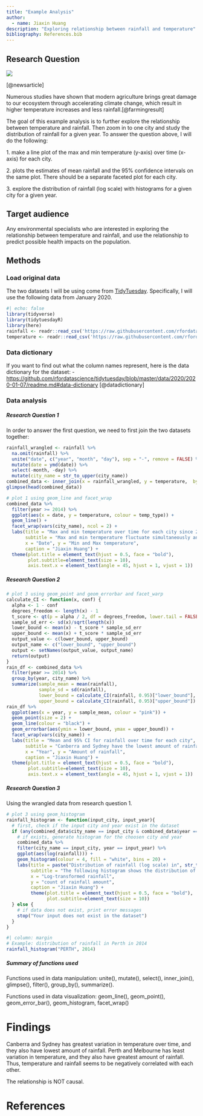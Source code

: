 ```yaml
---
title: "Example Analysis"
author:
  - name: Jiaxin Huang
description: "Exploring relationship between rainfall and temperature"
bibliography: References.bib
---
```


## Research Question

![](images/rainfall_temp.jpeg)

[@newsarticle]

Numerous studies have shown that modern agriculture brings great damage to our ecosystem through accelerating climate change, which result in higher temperature increases and less rainfall.[@farmingresult]

The goal of this example analysis is to further explore the relationship between temperature and rainfall. Then zoom in to one city and study the distribution of rainfall for a given year. To answer the question above, I will do the following:

1\. make a line plot of the max and min temperature (y-axis) over time (x-axis) for each city.

2\. plots the estimates of mean rainfall and the 95% confidence intervals on the same plot. There should be a separate faceted plot for each city.

3\. explore the distribution of rainfall (log scale) with histograms for a given city for a given year.

## Target audience

Any environmental specialists who are interested in exploring the relationship between temperature and rainfall, and use the relationship to predict possible health impacts on the population.

## Methods

### Load original data

The two datasets I will be using come from [TidyTuesday](https://www.tidytuesday.com). Specifically, I will use the following data from January 2020.

```r
#| echo: false
library(tidyverse)
library(tidytuesdayR)
library(here)
rainfall <- readr::read_csv('https://raw.githubusercontent.com/rfordatascience/tidytuesday/master/data/2020/2020-01-07/rainfall.csv')
temperature <- readr::read_csv('https://raw.githubusercontent.com/rfordatascience/tidytuesday/master/data/2020/2020-01-07/temperature.csv')
```

### Data dictionary

If you want to find out what the column names represent, here is the data dictionary for the dataset: - <https://github.com/rfordatascience/tidytuesday/blob/master/data/2020/2020-01-07/readme.md#data-dictionary> [@datadictionary]

### Data analysis

##### Research Question 1

In order to answer the first question, we need to first join the two datasets together:

```r
rainfall_wrangled <- rainfall %>%
  na.omit(rainfall) %>%
  unite("date", c("year", "month", "day"), sep = "-", remove = FALSE) %>%
  mutate(date = ymd(date)) %>%
  select(-month, -day) %>%
  mutate(city_name = str_to_upper(city_name))
combined_data <- inner_join(x = rainfall_wrangled, y = temperature,  by=c('date', 'city_name'), relationship = "many-to-many")
glimpse(head(combined_data))
```

```r
# plot 1 using geom_line and facet_wrap
combined_data %>%
  filter(year >= 2014) %>%
  ggplot(aes(x = date, y = temperature, colour = temp_type)) +
  geom_line() +
  facet_wrap(vars(city_name), ncol = 2) +
  labs(title = "Max and min temperature over time for each city since 2014", 
       subtitle = "Max and min termperature fluctuate simultaneously and regularly during the year.",
       x = "Date", y = "Min and Max temperature",
       caption = "Jiaxin Huang") +
  theme(plot.title = element_text(hjust = 0.5, face = "bold"),
        plot.subtitle=element_text(size = 10),
        axis.text.x = element_text(angle = 45, hjust = 1, vjust = 1))
```

##### Research Question 2

```r
# plot 3 using geom_point and geom_errorbar and facet_warp
calculate_CI <- function(x, conf) {
  alpha <- 1 - conf
  degrees_freedom <- length(x) - 1
  t_score <- qt(p = alpha / 2, df = degrees_freedom, lower.tail = FALSE)
  sample_sd_err <- sd(x)/sqrt(length(x))
  lower_bound <- mean(x) - t_score * sample_sd_err
  upper_bound <- mean(x) + t_score * sample_sd_err
  output_value <- c(lower_bound, upper_bound)
  output_name <- c("lower_bound", "upper_bound")
  output <- setNames(output_value, output_name)
  return(output)
}
rain_df <- combined_data %>%
  filter(year >= 2014) %>%
  group_by(year, city_name) %>%
  summarize(sample_mean = mean(rainfall),
            sample_sd = sd(rainfall),
            lower_bound = calculate_CI(rainfall, 0.95)["lower_bound"],
            upper_bound = calculate_CI(rainfall, 0.95)["upper_bound"])
rain_df %>%
  ggplot(aes(x = year, y = sample_mean, colour = "pink")) +
  geom_point(size = 2) +
  geom_line(colour = "black") +
  geom_errorbar(aes(ymin = lower_bound, ymax = upper_bound)) +
  facet_wrap(vars(city_name)) +
  labs(title = "Mean and 95% CI for rainfall over time for each city", 
       subtitle = "Canberra and Sydney have the lowest amount of rainfall, while the rest have relatively more rainfall.\nThe amount of rainfall tends to decrease as time goes by.",
       x = "Year", y = "Amount of rainfall",
       caption = "Jiaxin Huang") +
  theme(plot.title = element_text(hjust = 0.5, face = "bold"),
        plot.subtitle=element_text(size = 10),
        axis.text.x = element_text(angle = 45, hjust = 1, vjust = 1))
```

##### Research Question 3

::: callout-tip
Using the wrangled data from research question 1.
:::

```r
# plot 3 using geom_histogram
rainfall_histogram <- function(input_city, input_year){
  # first, check if the input city and year exist in the dataset
  if (any(combined_data$city_name == input_city & combined_data$year == input_year)) {
    # if exists, generate histogram for the choosen city and year
    combined_data %>%
    filter(city_name == input_city, year == input_year) %>%
    ggplot(aes(log(rainfall))) +
    geom_histogram(colour = 4, fill = "white", bins = 20) +
    labs(title = paste("Distribution of rainfall (log scale) in", str_to_lower(input_city), "in", input_year),
         subtitle = "The following histogram shows the distribution of rainfall on log scale",
         x = "Log-transformed rainfall",
         y = "count of rainfall amount",
         caption = "Jiaxin Huang") +
         theme(plot.title = element_text(hjust = 0.5, face = "bold"),
               plot.subtitle=element_text(size = 10))
  } else {
    # if data does not exist, print error messages
    stop("Your input does not exist in the dataset")
  }
}
```

```r
#| column: margin
# Example: distribution of rainfall in Perth in 2014
rainfall_histogram("PERTH", 2014)
```

##### Summary of functions used

Functions used in data manipulation: unite(), mutate(), select(), inner_join(), glimpse(), filter(), group_by(), summarize().

Functions used in data visualization: geom_line(), geom_point(), geom_error_bar(), geom_histogram, facet_wrap()

# Findings

Canberra and Sydney has greatest variation in temperature over time, and they also have lowest amount of rainfall. Perth and Melbourne has least variation in temperature, and they also have greatest amount of rainfall. Thus, temperature and rainfall seems to be negatively correlated with each other.

::: callout-note
The relationship is NOT causal.
:::

# References
